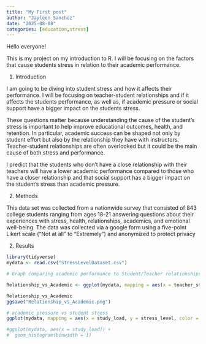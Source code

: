 ```yaml
---
title: "My First post"
author: "Jayleen Sanchez"
date: "2025-08-08"
categories: [education,stress]
---
```


Hello everyone!

This is my project on my introduction to R. I will be focusing on the factors that cause students stress in relation to their academic performance.

1.  Introduction

I am going to be diving into student stress and how it affects their performance. I will be focusing on teacher-student relationships and if it affects the students performance, as well as, if academic pressure or social support have a bigger impact on the students stress.

These questions matter because understanding the cause of the student’s stress is important to help improve educational outcomes, health, and retention. In particular, academic success can be shaped not only by student effort but also by the relationship they have with instructors. Teacher-student relationships are often overlooked but it could be the main cause of both stress and performance.

I predict that the students who don’t have a close relationship with their teachers will have a lower academic performance compared to those who have a closer relationship and that social support has a bigger impact on the student’s stress than academic pressure.

2.  Methods

This data set was collected from a nationwide survey that consisted of 843 college students ranging from ages 18-21 answering questions about their experiences with stress, health, relationships, academics, and emotional well-being. The data was collected via a google form using a five-point Likert scale ("Not at all" to "Extremely") and anonymized to protect privacy

2.  Results

```r
library(tidyverse)
mydata <- read.csv("StressLevelDataset.csv")

# Graph comparing academic performance to Student/Teacher relationships

Relationship_vs_Academic <- ggplot(mydata, mapping = aes(x = teacher_student_relationship, y = academic_performance)) + geom_jitter(width = 0.2, alpha = 0.4) + geom_smooth(method = "lm", se = FALSE, color = "blue") + labs(title = "Teacher/Student Relationship vs Academic Performance", x = "Teacher/Student Relationship", y = "Academic Performance")

Relationship_vs_Academic
ggsave("Relationship_vs_Academic.png")


```

```r

# academic pressure vs student stress
ggplot(mydata, mapping = aes(x = study_load, y = stress_level, color = social_support)) + geom_point(position = "jitter") + geom_smooth(method = "lm") + labs(title = "Relationship Between Study Load, Social Support, and Stress Level" )

#ggplot(mydata, aes(x = study_load)) +
#  geom_histogram(binwidth = 1)
```
